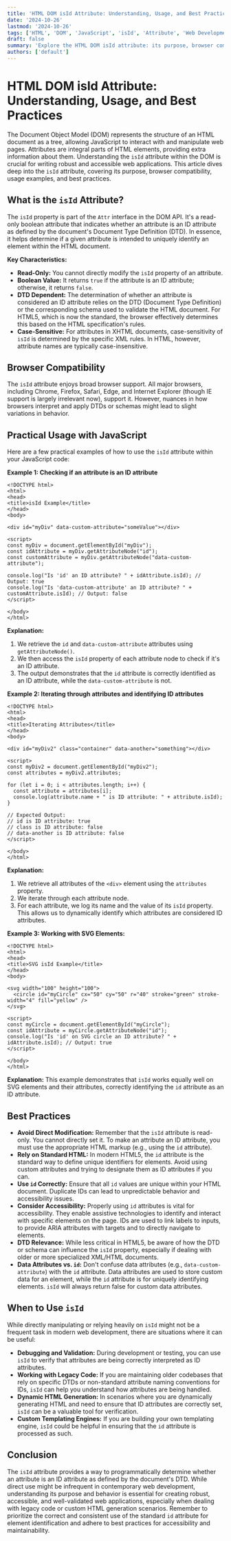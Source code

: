 ```yaml
---
title: 'HTML DOM isId Attribute: Understanding, Usage, and Best Practices'
date: '2024-10-26'
lastmod: '2024-10-26'
tags: ['HTML', 'DOM', 'JavaScript', 'isId', 'Attribute', 'Web Development', 'Accessibility']
draft: false
summary: 'Explore the HTML DOM isId attribute: its purpose, browser compatibility, proper usage in JavaScript, and impact on web accessibility. Learn how to use isId to determine if an attribute is an ID attribute according to the current DTD.'
authors: ['default']
---
```


# HTML DOM isId Attribute: Understanding, Usage, and Best Practices

The Document Object Model (DOM) represents the structure of an HTML document as a tree, allowing JavaScript to interact with and manipulate web pages. Attributes are integral parts of HTML elements, providing extra information about them. Understanding the `isId` attribute within the DOM is crucial for writing robust and accessible web applications. This article dives deep into the `isId` attribute, covering its purpose, browser compatibility, usage examples, and best practices.

## What is the `isId` Attribute?

The `isId` property is part of the `Attr` interface in the DOM API. It's a read-only boolean attribute that indicates whether an attribute is an ID attribute as defined by the document's Document Type Definition (DTD). In essence, it helps determine if a given attribute is intended to uniquely identify an element within the HTML document.

**Key Characteristics:**

- **Read-Only:** You cannot directly modify the `isId` property of an attribute.
- **Boolean Value:** It returns `true` if the attribute is an ID attribute; otherwise, it returns `false`.
- **DTD Dependent:** The determination of whether an attribute is considered an ID attribute relies on the DTD (Document Type Definition) or the corresponding schema used to validate the HTML document. For HTML5, which is now the standard, the browser effectively determines this based on the HTML specification's rules.
- **Case-Sensitive:** For attributes in XHTML documents, case-sensitivity of `isId` is determined by the specific XML rules. In HTML, however, attribute names are typically case-insensitive.

## Browser Compatibility

The `isId` attribute enjoys broad browser support. All major browsers, including Chrome, Firefox, Safari, Edge, and Internet Explorer (though IE support is largely irrelevant now), support it. However, nuances in how browsers interpret and apply DTDs or schemas might lead to slight variations in behavior.

## Practical Usage with JavaScript

Here are a few practical examples of how to use the `isId` attribute within your JavaScript code:

**Example 1: Checking if an attribute is an ID attribute**

```plaintext
<!DOCTYPE html>
<html>
<head>
<title>isId Example</title>
</head>
<body>

<div id="myDiv" data-custom-attribute="someValue"></div>

<script>
const myDiv = document.getElementById("myDiv");
const idAttribute = myDiv.getAttributeNode("id");
const customAttribute = myDiv.getAttributeNode("data-custom-attribute");

console.log("Is 'id' an ID attribute? " + idAttribute.isId); // Output: true
console.log("Is 'data-custom-attribute' an ID attribute? " + customAttribute.isId); // Output: false
</script>

</body>
</html>
```

**Explanation:**

1.  We retrieve the `id` and `data-custom-attribute` attributes using `getAttributeNode()`.
2.  We then access the `isId` property of each attribute node to check if it's an ID attribute.
3.  The output demonstrates that the `id` attribute is correctly identified as an ID attribute, while the `data-custom-attribute` is not.

**Example 2: Iterating through attributes and identifying ID attributes**

```plaintext
<!DOCTYPE html>
<html>
<head>
<title>Iterating Attributes</title>
</head>
<body>

<div id="myDiv2" class="container" data-another="something"></div>

<script>
const myDiv2 = document.getElementById("myDiv2");
const attributes = myDiv2.attributes;

for (let i = 0; i < attributes.length; i++) {
  const attribute = attributes[i];
  console.log(attribute.name + " is ID attribute: " + attribute.isId);
}

// Expected Output:
// id is ID attribute: true
// class is ID attribute: false
// data-another is ID attribute: false
</script>

</body>
</html>
```

**Explanation:**

1.  We retrieve all attributes of the `<div>` element using the `attributes` property.
2.  We iterate through each attribute node.
3.  For each attribute, we log its name and the value of its `isId` property. This allows us to dynamically identify which attributes are considered ID attributes.

**Example 3: Working with SVG Elements:**

```plaintext
<!DOCTYPE html>
<html>
<head>
<title>SVG isId Example</title>
</head>
<body>

<svg width="100" height="100">
  <circle id="myCircle" cx="50" cy="50" r="40" stroke="green" stroke-width="4" fill="yellow" />
</svg>

<script>
const myCircle = document.getElementById("myCircle");
const idAttribute = myCircle.getAttributeNode("id");
console.log("Is 'id' on SVG circle an ID attribute? " + idAttribute.isId); // Output: true
</script>

</body>
</html>
```

**Explanation:** This example demonstrates that `isId` works equally well on SVG elements and their attributes, correctly identifying the `id` attribute as an ID attribute.

## Best Practices

- **Avoid Direct Modification:** Remember that the `isId` attribute is read-only. You cannot directly set it. To make an attribute an ID attribute, you must use the appropriate HTML markup (e.g., using the `id` attribute).
- **Rely on Standard HTML:** In modern HTML5, the `id` attribute is the standard way to define unique identifiers for elements. Avoid using custom attributes and trying to designate them as ID attributes if you can.
- **Use `id` Correctly:** Ensure that all `id` values are unique within your HTML document. Duplicate IDs can lead to unpredictable behavior and accessibility issues.
- **Consider Accessibility:** Properly using `id` attributes is vital for accessibility. They enable assistive technologies to identify and interact with specific elements on the page. IDs are used to link labels to inputs, to provide ARIA attributes with targets and to directly navigate to elements.
- **DTD Relevance:** While less critical in HTML5, be aware of how the DTD or schema can influence the `isId` property, especially if dealing with older or more specialized XML/HTML documents.
- **Data Attributes vs. `id`:** Don't confuse data attributes (e.g., `data-custom-attribute`) with the `id` attribute. Data attributes are used to store custom data for an element, while the `id` attribute is for uniquely identifying elements. `isId` will always return false for custom data attributes.

## When to Use `isId`

While directly manipulating or relying heavily on `isId` might not be a frequent task in modern web development, there are situations where it can be useful:

- **Debugging and Validation:** During development or testing, you can use `isId` to verify that attributes are being correctly interpreted as ID attributes.
- **Working with Legacy Code:** If you are maintaining older codebases that rely on specific DTDs or non-standard attribute naming conventions for IDs, `isId` can help you understand how attributes are being handled.
- **Dynamic HTML Generation:** In scenarios where you are dynamically generating HTML and need to ensure that ID attributes are correctly set, `isId` can be a valuable tool for verification.
- **Custom Templating Engines:** If you are building your own templating engine, `isId` could be helpful in ensuring that the `id` attribute is processed as such.

## Conclusion

The `isId` attribute provides a way to programmatically determine whether an attribute is an ID attribute as defined by the document's DTD. While direct use might be infrequent in contemporary web development, understanding its purpose and behavior is essential for creating robust, accessible, and well-validated web applications, especially when dealing with legacy code or custom HTML generation scenarios. Remember to prioritize the correct and consistent use of the standard `id` attribute for element identification and adhere to best practices for accessibility and maintainability.
